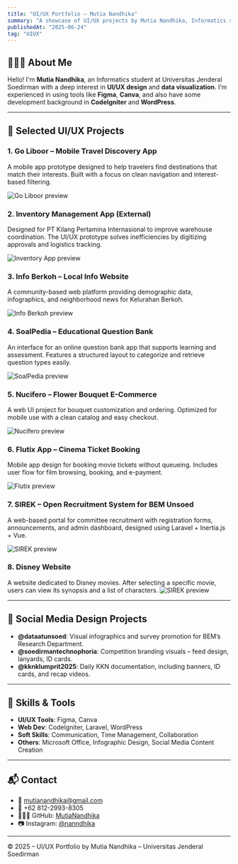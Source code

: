 ```yaml
---
title: "UI/UX Portfolio – Mutia Nandhika"
summary: "A showcase of UI/UX projects by Mutia Nandhika, Informatics student passionate in product and interface design."
publishedAt: "2025-06-24"
tag: "UIUX"
---
```


## 👩🏻‍💻 About Me

Hello! I'm **Mutia Nandhika**, an Informatics student at Universitas Jenderal Soedirman with a deep interest in **UI/UX design** and **data visualization**. I’m experienced in using tools like **Figma**, **Canva**, and also have some development background in **CodeIgniter** and **WordPress**.

---

## 🎨 Selected UI/UX Projects

### 1. Go Liboor – Mobile Travel Discovery App

A mobile app prototype designed to help travelers find destinations that match their interests. Built with a focus on clean navigation and interest-based filtering.

![Go Liboor preview](/images/uiux/go-liboor.png)

### 2. Inventory Management App (External)

Designed for PT Kilang Pertamina Internasional to improve warehouse coordination. The UI/UX prototype solves inefficiencies by digitizing approvals and logistics tracking.

![Inventory App preview](/images/uiux/inventory-pertamina.png)

### 3. Info Berkoh – Local Info Website

A community-based web platform providing demographic data, infographics, and neighborhood news for Kelurahan Berkoh.

![Info Berkoh preview](/images/uiux/info-berkoh.png)

### 4. SoalPedia – Educational Question Bank

An interface for an online question bank app that supports learning and assessment. Features a structured layout to categorize and retrieve question types easily.

![SoalPedia preview](/images/uiux/soalpedia.png)

### 5. Nucifero – Flower Bouquet E-Commerce

A web UI project for bouquet customization and ordering. Optimized for mobile use with a clean catalog and easy checkout.

![Nucifero preview](/images/uiux/nucifero.png)

### 6. Flutix App – Cinema Ticket Booking

Mobile app design for booking movie tickets without queueing. Includes user flow for film browsing, booking, and e-payment.

![Flutix preview](/images/uiux/flutix.png)

### 7. SIREK – Open Recruitment System for BEM Unsoed

A web-based portal for committee recruitment with registration forms, announcements, and admin dashboard, designed using Laravel + Inertia.js + Vue.

![SIREK preview](/images/uiux/sirek.jpg)

### 8. Disney Website

 A website dedicated to Disney movies. After selecting a specific movie, users can view its synopsis and a list of characters.
![SIREK preview](/images/uiux/disney.jpg)

---

## 📱 Social Media Design Projects

- **@dataatunsoed**: Visual infographics and survey promotion for BEM’s Research Department.  
- **@soedirmantechnophoria**: Competition branding visuals – feed design, lanyards, ID cards.  
- **@kknklumprit2025**: Daily KKN documentation, including banners, ID cards, and recap videos.

---

## 🧠 Skills & Tools

- **UI/UX Tools**: Figma, Canva  
- **Web Dev**: CodeIgniter, Laravel, WordPress  
- **Soft Skills**: Communication, Time Management, Collaboration  
- **Others**: Microsoft Office, Infographic Design, Social Media Content Creation

---

## 📬 Contact

- 📧 mutianandhika@gmail.com  
- 📱 +62 812-2993-8305  
- 🧑🏻‍💻 GitHub: [MutiaNandhika](https://github.com/MutiaNandhika)  
- 📷 Instagram: [@nanndhika](https://instagram.com/nanndhika)

---

© 2025 – UI/UX Portfolio by Mutia Nandhika – Universitas Jenderal Soedirman
